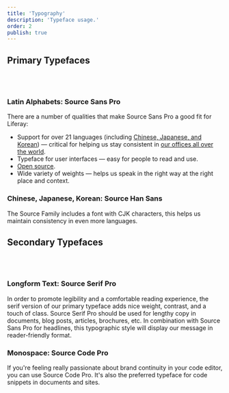 ```yaml
---
title: 'Typography'
description: 'Typeface usage.'
order: 2
publish: true
---
```



## Primary Typefaces

<Grid templateColumns="repeat( auto-fit, minmax(200px, 1fr) )" autoRows="auto" gap="2rem">
	<CardAsset
		cta="View in Google Fonts"
		title="Source Sans Pro"
		preview="/images/typography/source-sans-pro.png"
		asset="/files/fonts/source-sans-pro-2.020R-ro-1.075R-it.zip"
		link="https://fonts.google.com/specimen/Source+Sans+Pro"
	/>
	<CardAsset
		cta="View in Google Fonts"
		title="Source Han Sans"
		preview="/images/typography/source-han-sans.png"
		asset="/files/fonts/SourceHanSans.ttc.zip"
		link="https://fonts.google.com/specimen/Source+Han+Sans"
	/>
</Grid>

<br />
<br />

### Latin Alphabets: Source Sans Pro

There are a number of qualities that make Source Sans Pro a good fit for Liferay:

-   Support for over 21 languages (including [Chinese, Japanese, and Korean](https://en.wikipedia.org/wiki/Source_Han_Sans)) &mdash; critical for helping us stay consistent in [our offices all over the world](https://www.liferay.com/locations).
-   Typeface for user interfaces &mdash; easy for people to read and use.
-   [Open source](https://github.com/adobe-fonts/source-sans-pro).
-   Wide variety of weights &mdash; helps us speak in the right way at the right place and context.

### Chinese, Japanese, Korean: Source Han Sans

The Source Family includes a font with CJK characters, this helps us maintain consistency in even more languages.

## Secondary Typefaces

<Grid templateColumns="repeat( auto-fit, minmax(200px, 1fr) )" autoRows="auto" gap="2rem">
	<CardAsset
		cta="View in Google Fonts"
		title="Source Serif Pro"
		preview="/images/typography/source-serif-pro.png"
		asset="/files/fonts/source-serif-pro-2.000R.zip"
		link="https://fonts.google.com/specimen/Source+Serif+Pro"
	/>
	<CardAsset
		cta="View in Google Fonts"
		title="Source Code Pro"
		preview="/images/typography/source-code-pro.png"
		asset="/files/fonts/source-code-pro-2.030R-ro-1.050R-it.zip"
		link="https://fonts.google.com/specimen/Source+Code+Pro"
	/>
</Grid>

<br />
<br />

### Longform Text: Source Serif Pro

In order to promote legibility and a comfortable reading experience, the serif version of our primary typeface adds nice weight, contrast, and a touch of class. Source Serif Pro should be used for lengthy copy in documents, blog posts, articles, brochures, etc. In combination with Source Sans Pro for headlines, this typographic style will display our message in reader-friendly format.

### Monospace: Source Code Pro

If you're feeling really passionate about brand continuity in your code editor, you can use Source Code Pro. It's also the preferred typeface for code snippets in documents and sites.

